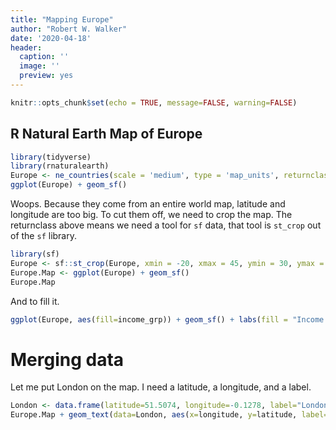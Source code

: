 ```yaml
---
title: "Mapping Europe"
author: "Robert W. Walker"
date: '2020-04-18'
header:
  caption: ''
  image: ''
  preview: yes
---
```



```r
knitr::opts_chunk$set(echo = TRUE, message=FALSE, warning=FALSE)
```

## R Natural Earth Map of Europe

```r
library(tidyverse)
library(rnaturalearth)
Europe <- ne_countries(scale = 'medium', type = 'map_units', returnclass = 'sf', continent="Europe")
ggplot(Europe) + geom_sf()
```

Woops.  Because they come from an entire world map, latitude and longitude are too big.  To cut them off, we need to crop the map.  The returnclass above means we need a tool for `sf` data, that tool is `st_crop` out of the `sf` library.

```r
library(sf)
Europe <- sf::st_crop(Europe, xmin = -20, xmax = 45, ymin = 30, ymax = 73)
Europe.Map <- ggplot(Europe) + geom_sf()
Europe.Map
```

And to fill it.

```r
ggplot(Europe, aes(fill=income_grp)) + geom_sf() + labs(fill = "Income Group")
```

# Merging data

Let me put London on the map.  I need a latitude, a longitude, and a label.

```r
London <- data.frame(latitude=51.5074, longitude=-0.1278, label="London")
Europe.Map + geom_text(data=London, aes(x=longitude, y=latitude, label=label)) + geom_point(data=London, aes(x=longitude, y=latitude), color="red")
```

